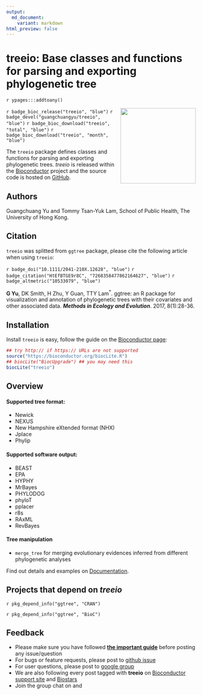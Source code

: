 ```yaml
---
output:
  md_document:
    variant: markdown
html_preview: false
---
```


# treeio: Base classes and functions for parsing and exporting phylogenetic tree


`r ypages:::addtoany()`

<img src="https://raw.githubusercontent.com/Bioconductor/BiocStickers/master/treeio/treeio.png" height="200" align="right" />


<link rel="stylesheet" href="https://guangchuangyu.github.io/css/font-awesome.min.css">
<link rel="stylesheet" href="https://guangchuangyu.github.io/css/academicons.min.css">


`r badge_bioc_release("treeio", "blue")`
`r badge_devel("guangchuangyu/treeio", "blue")`
`r badge_bioc_download("treeio", "total", "blue")`
`r badge_bioc_download("treeio", "month", "blue")`



The `treeio` package defines classes and functions for parsing and
exporting phylogenetic trees.
*treeio* is released within the [Bioconductor](https://bioconductor.org/packages/treeio/) project and the source code is hosted on <a href="https://github.com/GuangchuangYu/treeio"><i class="fa fa-github fa-lg"></i> GitHub</a>.


## <i class="fa fa-user"></i> Authors

Guangchuang Yu and Tommy Tsan-Yuk Lam, School of Public Health, The University of Hong Kong.

<a href="https://twitter.com/guangchuangyu"><i class="fa fa-twitter fa-3x"></i></a>
<a href="https://guangchuangyu.github.io/blog_images/biobabble.jpg"><i class="fa fa-wechat fa-3x"></i></a>
<a href="https://www.ncbi.nlm.nih.gov/pubmed/?term=Guangchuang+Yu[Author+-+Full]"><i class="ai ai-pubmed ai-3x"></i></a>
<a href="https://scholar.google.com.hk/citations?user=DO5oG40AAAAJ&hl=en"><i class="ai ai-google-scholar ai-3x"></i></a>
<a href="https://orcid.org/0000-0002-6485-8781"><i class="ai ai-orcid ai-3x"></i></a>
<a href="https://impactstory.org/u/0000-0002-6485-8781"><i class="ai ai-impactstory ai-3x"></i></a>


## <i class="fa fa-book"></i> Citation

`treeio` was splitted from `ggtree` package, please cite the following article when using `treeio`:

`r badge_doi("10.1111/2041-210X.12628", "blue")`
`r badge_citation("HtEfBTGE9r8C", "7268358477862164627", "blue")`
`r badge_altmetric("10533079", "blue")`

__G Yu__, DK Smith, H Zhu, Y Guan, TTY Lam<sup>\*</sup>. ggtree: an R package for visualization and annotation of phylogenetic trees with their covariates and other associated data. __*Methods in Ecology and Evolution*__. 2017, 8(1):28-36.

<!--
## <i class="fa fa-pencil"></i> Featured Articles

![](https://guangchuangyu.github.io/featured_img/ggtree/2015_peiyu_1-s2.0-S1567134815300721-gr1.jpg)

<i class="fa fa-hand-o-right"></i> Find out more on <i class="fa fa-pencil"></i> [Featured Articles](https://guangchuangyu.github.io/ggtree/featuredArticles/).

-->

## <i class="fa fa-download"></i> Installation

Install `treeio` is easy, follow the guide on the [Bioconductor page](https://bioconductor.org/packages/treeio/):

```r
## try http:// if https:// URLs are not supported
source("https://bioconductor.org/biocLite.R")
## biocLite("BiocUpgrade") ## you may need this
biocLite("treeio")
```

<!-- If you have problems when installing some of the dependent packages, please refer to the [ggtree-installation](https://github.com/GuangchuangYu/ggtree/wiki/ggtree-installation) wiki page.
-->

## <i class="fa fa-cogs"></i> Overview

#### <i class="fa fa-angle-double-right"></i> Supported tree format:


+ Newick
+ NEXUS
+ New Hampshire eXtended format (NHX)
+ Jplace
+ Phylip

#### <i class="fa fa-angle-double-right"></i> Supported software output:

+ BEAST
+ EPA
+ HYPHY
+ MrBayes
+ PHYLODOG
+ phyloT
+ pplacer
+ r8s
+ RAxML
+ RevBayes

#### <i class="fa fa-angle-double-right"></i> Tree manipulation

+ `merge_tree` for merging evolutionary evidences inferred from
  different phylogenetic analyses

<i class="fa fa-hand-o-right"></i> Find out details and examples on <i class="fa fa-book"></i> [Documentation](https://guangchuangyu.github.io/treeio/documentation/).




## <i class="fa fa-code-fork"></i> Projects that depend on _treeio_

`r pkg_depend_info("ggtree", "CRAN")`

`r pkg_depend_info("ggtree", "BioC")`


## <i class="fa fa-comments"></i> Feedback

<ul class="fa-ul">
	<li><i class="fa-li fa fa-hand-o-right"></i> Please make sure you have followed <a href="https://guangchuangyu.github.io/2016/07/how-to-bug-author/"><strong>the important guide</strong></a> before posting any issue/question</li>
	<li><i class="fa-li fa fa-bug"></i> For bugs or feature requests, please post to <i class="fa fa-github-alt"></i> <a href="https://github.com/GuangchuangYu/treeio/issues">github issue</a></li>
	<li><i class="fa-li fa fa-question"></i>  For user questions, please post to <i class="fa fa-google"></i> <a href="https://groups.google.com/forum/#!forum/bioc-treeio">google group</a></li>
	<li><i class="fa-li fa fa-support"></i> We are also following every post tagged with <strong>treeio</strong> on <a href="https://support.bioconductor.org">Bioconductor support site</a> and <a href="https://www.biostars.org">Biostars</a></li>
	<li><i class="fa-li fa fa-commenting"></i> Join the group chat on <a href="https://twitter.com/hashtag/treeio"><i class="fa fa-twitter fa-lg"></i></a> and <a href="http://huati.weibo.com/k/treeio"><i class="fa fa-weibo fa-lg"></i></a></li>
</ul>
